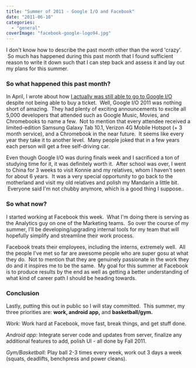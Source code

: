 ```yaml
---
title: "Summer of 2011 - Google I/O and Facebook"
date: "2011-06-10"
categories: 
  - "general"
coverImage: "facebook-google-logo94.jpg"
---
```


I don't know how to describe the past month other than the word 'crazy'.  So much has happened during this past month that I found sufficient reason to write it down such that I can step back and assess it and lay out my plans for this summer.

### So what happened this past month?

In April, I wrote about how [I actually was still able to go to Google I/O](http://www.jessechen.net/blog/google-io-bound/) despite not being able to buy a ticket.  Well, Google I/O 2011 was nothing short of amazing.  They had plenty of exciting announcements to excite all 5,000 developers that attended such as Google Music, Movies, and Chromebooks to name a few.  Not to mention that every attendee received a limited-edition Samsung Galaxy Tab 10.1, Verizon 4G Mobile Hotspot (+ 3 month service), and a Chromebook in the near future.  It seems like every year they take it to another level.  Many people joked that in a few years each person will get a free self-driving car.

Even though Google I/O was during finals week and I sacrificed a ton of studying time for it, it was definitely worth it.  After school was over, I went to China for 3 weeks to visit Konnie and my relatives, whom I haven't seen for about 6 years.  It was a very special opportunity to go back to the motherland and visit my old relatives and polish my Mandarin a little bit.  Everyone said I'm not chubby anymore, which is a good thing I suppose..

### So what now?

I started working at Facebook this week.  What I'm doing there is serving as the Analytics guy on one of the Marketing teams.  So over the course of my summer, I'll be developing/upgrading internal tools for my team that will hopefully simplify and streamline their work process.

Facebook treats their employees, including the interns, extremely well.  All the people I've met so far are awesome people who are super gosu at what they do.  Not to mention that they are genuinely passionate in the work they do and it inspires me to be the same.  My goal for this summer at Facebook is to produce results by the end as well as getting a better understanding of what kind of career path I should be heading towards.

### Conclusion

Lastly, putting this out in public so I will stay committed.  This summer, my three priorities are: **work, android app,** and **basketball/gym.**

_Work:_ Work hard at Facebook, move fast, break things, and get stuff done.

_Android app:_ Integrate server code and updates from server, finalize any additional features to add, polish UI - all done by Fall 2011.

_Gym/Basketball:_ Play ball 2-3 times every week, work out 3 days a week (squats, deadlifts, benchpress and power cleans).
